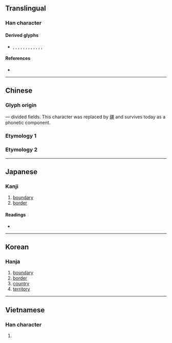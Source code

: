{{character info/new}}
==Translingual==

===Han character===
{{Han char|rn=102|rad=田|as=08|sn=13|four=|canj=MWMM|ids=⿳⿱一田⿱一田一}}

====Derived glyphs====
* {{l|mul|僵}}, {{l|mul|繮}}, {{l|mul|彊}}, {{l|mul|薑}}, {{l|mul|麠}}, {{l|mul|䲔}}, {{l|mul|橿}}, {{l|mul|㹔}}, {{l|mul|壃}}, {{l|mul|殭}}, {{l|mul|疅}}, {{l|mul|礓}}, {{l|mul|韁}}

====References====
* {{Han ref|kx=0765.050|dkj=21895|dj=1176.050|hdz=42545.110|uh=757A|ud=30074}}

----

==Chinese==

===Glyph origin===
{{Han etym}}
{{Han compound|三|畕|t2=fields|ls=ic}} — divided fields. This character was replaced by [[疆]] and survives today as a phonetic component.
===Etymology 1===
{{zh-see|疆|ssv}}
===Etymology 2===
{{zh-see|韁|ss}}
----

==Japanese==

===Kanji===
{{ja-kanji|grade=|rs=田08}}

# [[boundary]]
# [[border]]

====Readings====
* {{ja-readings|on=[[きょう]] (kyō), [[こう]] (kō)|kun=[[さかい]] (sakai)|nanori=}}

----

==Korean==

===Hanja===
{{ko-hanja|hangeul=강|eumhun=|rv=gang|mr=kang|y=kang}}

# [[boundary]]
# [[border]]
# [[country]]
# [[territory]]

----

==Vietnamese==

===Han character===
{{vi-readings|rs=田08|hanviet=cưng}}

# {{defn|lang=vi|sort=田08}}